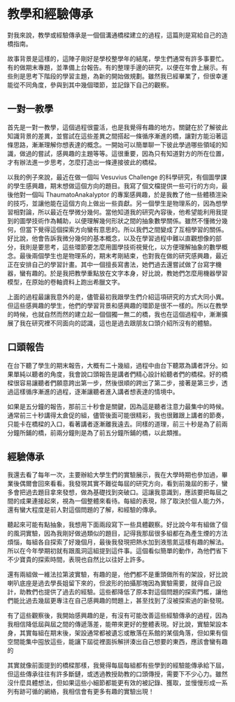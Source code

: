 # 教學和經驗傳承

對我來說，教學或經驗傳承是一個個溝通橋樑建立的過程，這篇則是寫給自己的造橋指南。

故事背景是這樣的，這陣子剛好是學校整學年的結尾，學生們通常有許多事要忙。有的做期末專題，並準備上台報告。有的整理手邊的研究，以便在年會上展示。有些則是思考下階段的學習主題，為新的開始做規劃。雖然我已經畢業了，但很幸運能從不同角度，參與到其中幾個環節，並記錄下自己的觀察。

## 一對一教學

首先是一對一教學，這個過程很靈活，也是我覺得有趣的地方。關鍵在於了解彼此知識背景的差異，並嘗試在這些差異之間搭起一條循序漸進的橋，讓對方能沿著這條思路，漸漸理解你想表達的概念。一開始可以簡單聊一下彼此學過哪些領域的知識，做過的嘗試，感興趣的主題等等。這很重要，因為只有知道對方的所在位置，才有辦法進一步思考，怎麼打造出一條連接彼此的橋樑。

以我的例子來說，最近在做一個叫 Vesuvius Challenge 的科學研究，有個圖學課的學生感興趣，期末想做這個方向的題目。我寫了個文檔提供一些可行的方向，最後他對一個叫 ThaumatoAnakalyptor 的專案感興趣，於是我教了他一些體積渲染的技巧，並讓他能在這個方向上做出一些貢獻。另一個學生是物理系的，因為想學習相對論，所以最近在學微分幾何。當他知道我的研究內容後，他希望能利用我提到的圖學技術作為輔助，以便理解幾何形狀之間的抽象數學關係。雖然不懂微分幾何，但當下覺得這個探索方向蠻有意思的。所以我們之間變成了互相學習的關係。好比說，他會告訴我微分幾何的基本概念，以及在學習過程中難以直觀想像的部分，我則是要思考，這些環節要怎麼用圖學技術視覺化，以方便理解抽象的數學概念。最後兩個學生也是物理系的，期末考剛結束，也對我在做的研究感興趣，最近正在安排自己的學習計畫。其中一個擅長寫書法，她們過去還嘗試做了台寫字機器，蠻有趣的。於是我把教學重點放在文字本身，好比說，教她們怎麼用機器學習模型，在原始的卷軸資料上跑出希臘文字。

上面的過程最讓我意外的是，儘管最初我跟學生們介紹這項研究的方式大同小異。但這些感興趣的學生，他們的學習背景和感興趣的環節是很不一樣的。所以在教學的時候，也就自然而然的建立起一個個獨一無二的橋，我也在這個過程中，漸漸擴展了我在研究裡不同面向的認識，這也是過去跟朋友口頭介紹所沒有的體驗。

## 口頭報告

在台下聽了學生的期末報告，大概有二十幾組，過程中由台下聽眾為講者評分。如果單純以聽者的角度，我會說口頭報告是講者們精心設計給聽者們的橋樑。好的橋樑很容易讓聽者們願意跨出第一步，然後很順的跨出了第二步，接著是第三步，透過這樣循序漸進的過程，逐漸讓聽者進入講者想表達的情境中。

如果是五分鐘的報告，那前三十秒會是關鍵，因為這是聽者注意力最集中的時候。通常前三十秒講得太倉促的組，儘管後面可能很精彩，我也很難跟上講者的節奏，只能卡在橋樑的入口，看著講者逐漸離我遠去。同樣的道理，前三十秒是為了前兩分鐘所鋪的橋，前兩分鐘則是為了前五分鐘所鋪的橋，以此類推。

## 經驗傳承

我還去看了每年一次，主要辦給大學生們的實驗展示，我在大學時期也參加過，畢業後偶爾會回來看看。我發現其實不難從每屆的研究方向，看到前幾屆的影子，蠻多會把過去題目拿來發想，做為基礎找到突破口。這讓我意識到，應該要把每屆之間的成果連接起來，視為一個整體來看待。每組的表現，除了取決於個人能力外，還有蠻大程度是前人對這個問題的了解，和經驗的傳承。

聽起來可能有點抽象，我想用下面兩段寫下一些具體觀察。好比說今年有組做了個的風洞實驗，因為我剛好做過類似的題目，記得我那屆很多組都在為產生煙的方法煩惱，每組各自探索了好幾個月，最後我發現把熱水加到液態氮這樣有趣的解法。所以在今年學期初就有跟風洞這組提到這件事。這個看似簡單的動作，為他們省下不少寶貴的探索時間，表現也自然比以往好上許多。

還有兩組做一維法拉第波實驗，有趣的是，他們都不是重頭做所有的架設，好比說喇叭底座是過去學長姐留下來的，但波形的拍攝那塊因為實驗需要，就得自己設計，助教們也提供了過去的經驗。這些都降低了原本對這個問題的探索門檻，讓他們能比過去幾屆更專注在自己感興趣的問題上，甚至找到了沒被探索過的新發現。

有了這些觀察後，我開始感興趣的是，有沒有可能改善這些經驗傳承的過程，因為我相信降低屆與屆之間的傳遞落差，能帶來更好的整體表現。好比說，實驗架設本身，其實每組在期末後，架設通常都被遺忘或散落在系館的某個角落，但如果有個空間能集中囤放這些，能讓下屆從裡面拆解拼湊出自己想要的東西，應該會蠻有趣的

其實就像前面提到的橋樑那樣，我覺得每屆每組都有些學到的經驗能傳承給下屆，但這些傳承往往有許多斷鏈，或透過教授助教的口頭傳授，需要下不少心力。雖然沒什麼具體想法，但如果這些小細節都能更有效的被記錄、獲取，並慢慢形成一系列有跡可循的網絡，我相信會有更多有趣的實驗出現！


